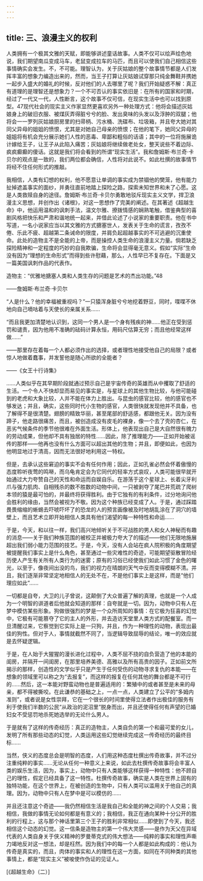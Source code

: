 ```yaml
---
---
---
```

title: 三、浪漫主义的权利
---




人类拥有一个极其文雅的天赋，即能够讲述童话故事。人类不仅可以绘声绘色地说，我们期望南瓜变成马车，老鼠变成拉车的马匹，而且可以使我们自己相信这些事情确实会发生。不，不可能。理智认为，关于灰姑娘的整个故事情节都是人们发挥丰富的想象力编造出来的，然而，当王子打算让灰姑娘试穿那只纯金舞鞋并携她一起步入盛大的婚礼的时候，反对他们的人去哪里了呢？我们开始疑惑不解：真正有道理的是理智还是想象力？一个不可否认的事实依旧是：在所有的国家和时期，经过了一代又一代，人性断言，这个故事不仅可信，在现实生活中也可以找到原型。47现代社会的现实主义作家显然更喜欢另外一种处理方式：他将会描述灰姑娘身上的破旧衣服、被煤灰弄得脏兮兮的脸、发出臭味的头发以及浮肿的双腿；他将会一一罗列灰姑娘厨房里的扫帚柄、污水桶、洗碟布、垃圾箱，并且夸大她对其同父异母的姐姐的愤恨，尤其是对她自己母亲的愤恨；在他的笔下，她同父异母的姐姐将有机会充分展示她们人性的恶毒、卑鄙和粗俗的话语；其中的一位将施展诡计嫁给王子，让王子从此陷入痛苦；灰姑娘将继续做老处女，整天说些不着边际、疯疯癫癫的傻话。这就是我们将会看到的所谓“现实生活”。我和詹姆斯·布兰奇·卡贝尔的观点是一致的，我们两位都会确信，人性将对此说不。如此杜撰的故事情节将经不住任何形式的推敲。

我相信，人类有幻想的权利，他不愿意让单调的事实成为禁锢他的樊笼，他有能力扯掉遮盖事实的面纱，并勇往直前地踏上探险之路，探索未知世界和未了心愿。这是人类救赎自身的途径。詹姆斯·布兰奇·卡贝尔勇敢地驳斥现实主义文学，捍卫浪漫主义思想，并创作出《诸根》，对这一思想作了完美的阐述。在其著述《超越生命》中，他运用温和的讽刺手法，温文尔雅、撩拨情感的娴熟笔触，借鉴典型的喜剧风格把快乐和严肃和谐地统一起来，并借此论述了小说家的重要职责。他在书中写道，一名小说家应当以其文雅的方式搪塞世人，发表关于生命的谎言，孜孜不倦、乐此不疲、超越第二条诫命的限度，并肩负起超越事实的不可逃避的沉重使命。此处的造物主不是全能的上帝，而是操控人类生命的浪漫主义力量。倘若缺乏探险精神和一定程度的巧妙的自我欺骗，生命将会显得毫无意义。假如“实际”生命没有因为“理想的生命形式”而得到些许慰藉，那么，人性早已不复存在。下面是又一篇美国讽刺作品的代表作。

造物主：“优雅地搪塞人类和人类生存的问题是艺术的杰出功能。”48

——詹姆斯·布兰奇·卡贝尔

“人是什么？他的幸福被重视吗？”一只猿浑身脏兮兮地挖着野豆，同时，喋喋不休地向自己嘀咕着与天使长的亲属关系……

“而且我更加清楚地认识到，这同一个男人是一个身有残疾的神……他正在受到惩罚和谴责，因为他用不准确的砝码计算永恒，用码尺估算无穷；而且他经常这样做……”

——那里存在着每一个人都必须作出的选择，或者理性地接受他自己的局限？或者惊人地做着蠢事，并发誓他是随心所欲的全能者？

——《女王十行诗集》

……人类似乎在其早期阶段就通过预示自己是宇宙传奇的英雄而从中攫取了舒适的生活。一个令人不快却显而易见的事实是，与星球上的其他生物比较，与他可能碰到的老虎和大象比较，人并不能在体力上胜出。与昆虫的感官比较，他的感官也不够发达；并且，确实，这些同时代小生物的感官，人类很快就发现他并不具备，也了解得不是很清楚。翅膀的精致华丽，甚至尾部的舒适感，都跟他无关。因为没有蹄子，他走路很痛苦，而且，被创造成没有皮毛的裸身，像一个去了壳的杏仁，在恶劣气候条件的季节他很难在外面生活。形体上，他表现出自己是大自然很有魄力的劳动成果，但他却不具有独居的特性……因此，除了推理能力——正如开始被谣传的那样——他再也没有什么方面可以超出其他的生物；并且，即便如此，也因为他明显地过于清高，因而无法很好地利用这一特权。

但是，去承认这些窘迫的事实不会有任何作用；因此，正如孔雀必然会怀着傲慢的态度聆听夜莺的鸣啭，而乌龟肯定会为它同代的轻率方式哀叹，人类可能很早就开始通过大力夸赞自己的天性和命运而自娱自乐。在游荡于这个星球上、长着尖牙利爪与强力肌肉、自相残杀的数不胜数的动物中间，一只被剥夺了尾巴并荒疏了爬树本领的猿是最可怕的，并最终将获得胜利。由于它独有的有利条件，过分地询问他会胜利的缘由，当然会被视为不敬。因为这个种族已经变成了人。于是，通过踩踏畏畏缩缩的蜥蜴去吓唬吓坏了的恐龙的人的预言画像被及时地胡乱涂在了洞穴的墙壁上，而且艺术立即开始相信人类具有他们渴望的每一种特性和命运……

于是，今天，和以往一样，我们高兴地倾听关于不可战胜的男人和女人神秘而有趣的消息——关于我们种族范围的被校正并被极力夸大了的描述——他们无限地施展超出我们弱小能力范围的技艺。于是，今天，没有人会站在疯人院积极的角度期望被提醒我们事实上是什么角色，甚至通过一些灾难性的奇迹，可能期望驱散冒险经历使人产生有关所有人类行为的迷雾；原有的习俗已经使我们如此习惯了金色的曙光，以至于，像夜间出没的鸟，我们的视力在晴朗的天气中反而变得模糊不清。并且，我们逐渐非常坚定地相信人的无处不在，不是他们事实上是这样，而是“他们理应如此”……

一切都是自夸，大卫的儿子曾说，这颠倒了大众普遍了解的真理，也就是一个人成为一个明智的讲道者后他就会知道的那样：自夸就是一切。因为，动物中只有人在梦中模仿某些形象。狗做很强烈的梦是一个众所周知的事情：在它极为狂喜的幻觉中，它极有可能篡夺了它的主人的外形，并去造访天堂里人类方式的配餐室。而一旦清醒过来，它察觉到它实际上是一只狗，并且，作为一种理性的动物，表现出最佳的狗性。但对于人，事情就截然不同了，当逻辑导致屈辱的结论，唯一的效应就是去怀疑逻辑。

于是，在人始于大猩猩的漫长进化过程中，人类不屈不挠的自负营造了他的本能的闺房，并隔开一间闺房，在那里培养美德、高雅以及所有高贵的因子。正如前文所揭示的那样，创造性的文学似乎只是产生于任何受伤的动物寻求复仇的本能——在想象的领域里可以称之为“去报复”，而这样的报复在任何其他的舞台都是不可行的……然后，这一本能对野蛮动物也是普遍适用的：繁殖中的或者甚至是未来的母亲，都不得被撕咬。在此谦恭的基础之上，一点一点，人类建立了公平的“多姆内准则”，或者说是女性崇拜，它在一个很长的时间里使得立法者作出极佳的服务有利于使我们半数的公民“从政治的泥沼里”脱身而出，并且还使得任何有声望的已婚妇女不受惩罚地杀死她选举的无论什么男人。

于是就有了这样的传奇经历：真正的造物主，人类自负的第一个和最可爱的女儿，发明了所有那些动态的幻觉，人类运用这些幻觉继续完成这一传奇经历的最终目标……

当然，侠义的态度总会是明智的态度，人们用这种态度杜撰出传奇故事，并不过分注重纯粹的事实……无论从任何一种意义上来说，如此去杜撰传奇故事将会丰富人类的娱乐生活，因为，事实上，动物中只有人类能够这样获得一种特性：他不顾自己的理性，假定已经具备了这一特性。杜撰传奇故事，确实是人类在世界上固有的独特功能，在这个世界上，在被创造的生物中，只有人类可以滥用关于他自己的真理。因为，动物中只有人在梦中是可以模仿的……

并且还注意这个奇迹——我仍然相信生活是我自己和全能的神之间的个人交易；我相信，我做的事情无论如何都是有意义的；我相信，我正在通向某种十分公开的胜利的行程上，这与那个神话里第三个王子的胜利非常相似……即使到了今天，我还相信这个动态的幻觉。这一信条是造物主的第一个伟大灵感——是作为天父在异域代表的人类自身关于侠义精神的罗曼蒂克式的伟大想法——纯粹的事实和理性声嘶力竭地反对这一想法，却是枉然。因为我们中的每一个人都是如此构成的：他认为传奇是真实的，而且，肉体的事实和人的理性在这一方面，如同在不同种类的其他事情上，都是“现实主义”被唆使作伪证的见证人。

[《超越生命》（二）]